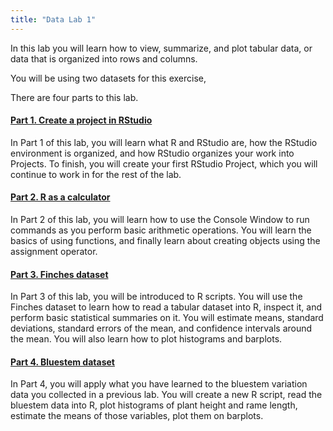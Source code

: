 ```yaml
---
title: "Data Lab 1"
---
```


In this lab you will learn how to view, summarize, and plot tabular data, or data that is organized into rows and columns.

You will be using two datasets for this exercise, 

There are four parts to this lab. 

#### [Part 1. Create a project in RStudio](lab1_rstudio.html)

In Part 1 of this lab, you will learn what R and RStudio are, how the RStudio environment is organized, and how RStudio organizes your work into Projects. To finish, you will create your first RStudio Project, which you will continue to work in for the rest of the lab.

#### [Part 2. R as a calculator](lab1_calc.html)

In Part 2 of this lab, you will learn how to use the Console Window to run commands as you perform basic arithmetic operations. You will learn the basics of using functions, and finally learn about creating objects using the assignment operator.

#### [Part 3. Finches dataset](lab1_finch.html)

In Part 3 of this lab, you will be introduced to R scripts. You will use the Finches dataset to learn how to read a tabular dataset into R, inspect it, and perform basic statistical summaries on it. You will estimate means, standard deviations, standard errors of the mean, and confidence intervals around the mean. You will also learn how to plot histograms and barplots.

#### [Part 4. Bluestem dataset](lab1_bluestem.html)

In Part 4, you will apply what you have learned to the bluestem variation data you collected in a previous lab. You will create a new R script, read the bluestem data into R, plot histograms of plant height and rame length, estimate the means of those variables, plot them on barplots.
